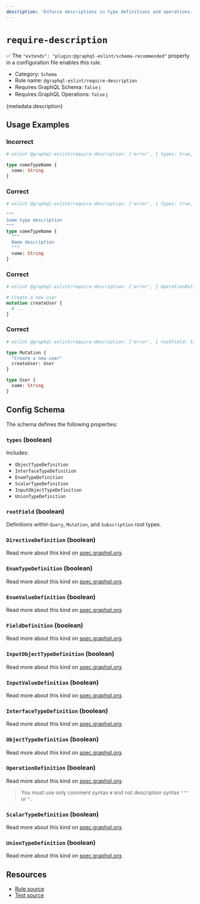 ```yaml
---
description: 'Enforce descriptions in type definitions and operations.'
---
```


# `require-description`

✅ The `"extends": "plugin:@graphql-eslint/schema-recommended"` property in a configuration file
enables this rule.

- Category: `Schema`
- Rule name: `@graphql-eslint/require-description`
- Requires GraphQL Schema: `false`
  [ℹ️](/docs/getting-started#extended-linting-rules-with-graphql-schema)
- Requires GraphQL Operations: `false`
  [ℹ️](/docs/getting-started#extended-linting-rules-with-siblings-operations)

{metadata.description}

## Usage Examples

### Incorrect

```graphql
# eslint @graphql-eslint/require-description: ['error', { types: true, FieldDefinition: true }]

type someTypeName {
  name: String
}
```

### Correct

```graphql
# eslint @graphql-eslint/require-description: ['error', { types: true, FieldDefinition: true }]

"""
Some type description
"""
type someTypeName {
  """
  Name description
  """
  name: String
}
```

### Correct

```graphql
# eslint @graphql-eslint/require-description: ['error', { OperationDefinition: true }]

# Create a new user
mutation createUser {
  # ...
}
```

### Correct

```graphql
# eslint @graphql-eslint/require-description: ['error', { rootField: true }]

type Mutation {
  "Create a new user"
  createUser: User
}

type User {
  name: String
}
```

## Config Schema

The schema defines the following properties:

### `types` (boolean)

Includes:

- `ObjectTypeDefinition`
- `InterfaceTypeDefinition`
- `EnumTypeDefinition`
- `ScalarTypeDefinition`
- `InputObjectTypeDefinition`
- `UnionTypeDefinition`

### `rootField` (boolean)

Definitions within `Query`, `Mutation`, and `Subscription` root types.

### `DirectiveDefinition` (boolean)

Read more about this kind on
[spec.graphql.org](https://spec.graphql.org/October2021/#DirectiveDefinition).

### `EnumTypeDefinition` (boolean)

Read more about this kind on
[spec.graphql.org](https://spec.graphql.org/October2021/#EnumTypeDefinition).

### `EnumValueDefinition` (boolean)

Read more about this kind on
[spec.graphql.org](https://spec.graphql.org/October2021/#EnumValueDefinition).

### `FieldDefinition` (boolean)

Read more about this kind on
[spec.graphql.org](https://spec.graphql.org/October2021/#FieldDefinition).

### `InputObjectTypeDefinition` (boolean)

Read more about this kind on
[spec.graphql.org](https://spec.graphql.org/October2021/#InputObjectTypeDefinition).

### `InputValueDefinition` (boolean)

Read more about this kind on
[spec.graphql.org](https://spec.graphql.org/October2021/#InputValueDefinition).

### `InterfaceTypeDefinition` (boolean)

Read more about this kind on
[spec.graphql.org](https://spec.graphql.org/October2021/#InterfaceTypeDefinition).

### `ObjectTypeDefinition` (boolean)

Read more about this kind on
[spec.graphql.org](https://spec.graphql.org/October2021/#ObjectTypeDefinition).

### `OperationDefinition` (boolean)

Read more about this kind on
[spec.graphql.org](https://spec.graphql.org/October2021/#OperationDefinition).

> You must use only comment syntax `#` and not description syntax `"""` or `"`.

### `ScalarTypeDefinition` (boolean)

Read more about this kind on
[spec.graphql.org](https://spec.graphql.org/October2021/#ScalarTypeDefinition).

### `UnionTypeDefinition` (boolean)

Read more about this kind on
[spec.graphql.org](https://spec.graphql.org/October2021/#UnionTypeDefinition).

## Resources

- [Rule source](https://github.com/dimaMachina/graphql-eslint/tree/master/packages/plugin/src/rules/require-description.ts)
- [Test source](https://github.com/dimaMachina/graphql-eslint/tree/master/packages/plugin/__tests__/require-description.spec.ts)
